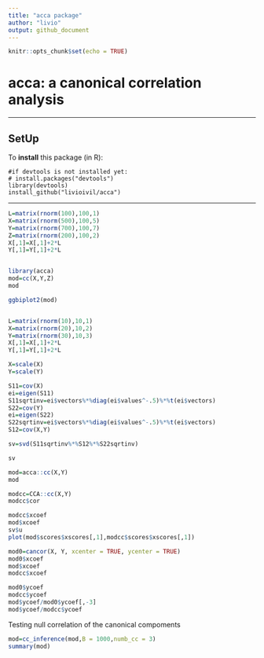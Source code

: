---
title: "acca package"
author: "livio"
output: github_document
---

<!-- README.md is generated from README.Rmd. Please edit that file -->


```{r setup, include=FALSE}
knitr::opts_chunk$set(echo = TRUE)
```

# acca: **a** **c**anonical **c**orrelation **a**nalysis


* * *

## SetUp

To **install** this package (in R):

    #if devtools is not installed yet: 
    # install.packages("devtools") 
    library(devtools)
    install_github("livioivil/acca")

* * *

```{r}
L=matrix(rnorm(100),100,1)
X=matrix(rnorm(500),100,5)
Y=matrix(rnorm(700),100,7)
Z=matrix(rnorm(200),100,2)
X[,1]=X[,1]+2*L
Y[,1]=Y[,1]+2*L


library(acca)
mod=cc(X,Y,Z)
mod

ggbiplot2(mod)


L=matrix(rnorm(10),10,1)
X=matrix(rnorm(20),10,2)
Y=matrix(rnorm(30),10,3)
X[,1]=X[,1]+2*L
Y[,1]=Y[,1]+2*L

X=scale(X)
Y=scale(Y)

S11=cov(X)
ei=eigen(S11)
S11sqrtinv=ei$vectors%*%diag(ei$values^-.5)%*%t(ei$vectors)
S22=cov(Y)
ei=eigen(S22)
S22sqrtinv=ei$vectors%*%diag(ei$values^-.5)%*%t(ei$vectors)
S12=cov(X,Y)

sv=svd(S11sqrtinv%*%S12%*%S22sqrtinv)

sv

mod=acca::cc(X,Y)
mod

modcc=CCA::cc(X,Y)
modcc$cor

modcc$xcoef
mod$xcoef
sv$u
plot(mod$scores$xscores[,1],modcc$scores$xscores[,1])

mod0=cancor(X, Y, xcenter = TRUE, ycenter = TRUE)
mod0$xcoef
mod$xcoef
modcc$xcoef

mod0$ycoef
modcc$ycoef
mod$ycoef/mod0$ycoef[,-3]
mod$ycoef/modcc$ycoef

```


Testing null correlation of the canonical compoments

```{r}
mod=cc_inference(mod,B = 1000,numb_cc = 3)
summary(mod)

```


